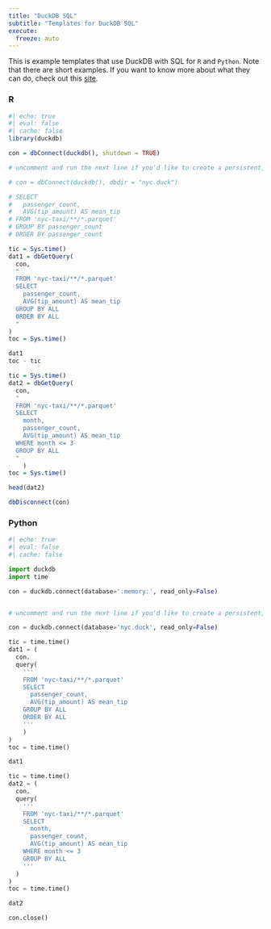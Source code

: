 ```yaml
---
title: "DuckDB SQL"
subtitle: "Templates for DuckDB SQL"
execute:
  freeze: auto
---
```


This is example templates that use DuckDB with SQL for `R` and `Python`. Note that there are short examples. If you want to know more about what they can do, check out this [site](https://grantmcdermott.com/duckdb-polars/duckdb-sql.html). 

::: {.panel-tabset group="language"}

### R

```r
#| echo: true
#| eval: false 
#| cache: false
library(duckdb)

con = dbConnect(duckdb(), shutdown = TRUE)

# uncomment and run the next line if you'd like to create a persistent, disk-based database instead. It is good for computation for bigger than RAM data.

# con = dbConnect(duckdb(), dbdir = "nyc.duck")

# SELECT
#   passenger_count,
#   AVG(tip_amount) AS mean_tip
# FROM 'nyc-taxi/**/*.parquet'
# GROUP BY passenger_count
# ORDER BY passenger_count

tic = Sys.time()
dat1 = dbGetQuery(
  con,
  "
  FROM 'nyc-taxi/**/*.parquet'
  SELECT
    passenger_count,
    AVG(tip_amount) AS mean_tip
  GROUP BY ALL
  ORDER BY ALL
  "
)
toc = Sys.time()

dat1
toc - tic

tic = Sys.time()
dat2 = dbGetQuery(
  con,
  "
  FROM 'nyc-taxi/**/*.parquet'
  SELECT
    month,
    passenger_count,
    AVG(tip_amount) AS mean_tip
  WHERE month <= 3
  GROUP BY ALL
  "
    )
toc = Sys.time()

head(dat2)

dbDisconnect(con)

```

### Python

```python
#| echo: true
#| eval: false
#| cache: false

import duckdb
import time

con = duckdb.connect(database=':memory:', read_only=False)


# uncomment and run the next line if you'd like to create a persistent, disk-based database instead. It is good for computation for bigger than RAM data.

con = duckdb.connect(database='nyc.duck', read_only=False)

tic = time.time()
dat1 = (
  con.
  query(
    '''
    FROM 'nyc-taxi/**/*.parquet'
    SELECT
      passenger_count,
      AVG(tip_amount) AS mean_tip
    GROUP BY ALL
    ORDER BY ALL
    '''
    )
)
toc = time.time()

dat1

tic = time.time()
dat2 = (
  con.
  query(
    '''
    FROM 'nyc-taxi/**/*.parquet'
    SELECT
      month,
      passenger_count,
      AVG(tip_amount) AS mean_tip
    WHERE month <= 3
    GROUP BY ALL
    '''
  )
)
toc = time.time()

dat2

con.close() 

```

:::